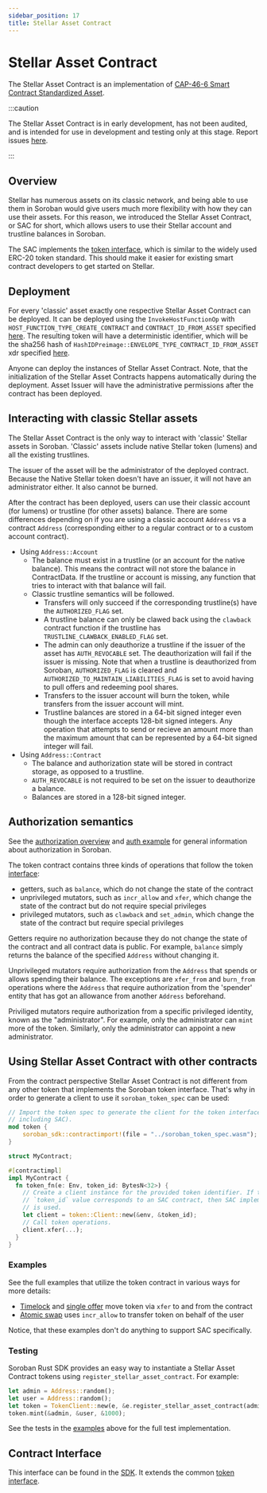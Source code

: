 ```yaml
---
sidebar_position: 17
title: Stellar Asset Contract
---
```


# Stellar Asset Contract

The Stellar Asset Contract is an implementation of [CAP-46-6 Smart Contract
Standardized Asset].

[CAP-46-6 Smart Contract Standardized Asset]:
https://stellar.org/protocol/cap-46-06

:::caution

The Stellar Asset Contract is in early development, has not been audited, and is
intended for use in development and testing only at this stage. Report issues
[here](https://github.com/stellar/rs-soroban-env/issues/new/choose).

:::

## Overview

Stellar has numerous assets on its classic network, and being able to use them
in Soroban would give users much more flexibility with how they can use their
assets. For this reason, we introduced the Stellar Asset Contract, or SAC for
short, which allows users to use their Stellar account and trustline balances in
Soroban.

The SAC implements the [token interface](tokens.mdx), which is similar to the
widely used ERC-20 token standard. This should make it easier for existing
smart contract developers to get started on Stellar.

## Deployment

For every 'classic' asset exactly one respective Stellar Asset Contract can be
deployed. It can be deployed using the `InvokeHostFunctionOp` with
`HOST_FUNCTION_TYPE_CREATE_CONTRACT` and `CONTRACT_ID_FROM_ASSET` specified
[here](./invoking-contracts-with-transactions). The resulting token will have a
deterministic identifier, which will be the sha256 hash of
`HashIDPreimage::ENVELOPE_TYPE_CONTRACT_ID_FROM_ASSET` xdr specified [here][contract_id].

Anyone can deploy the instances of Stellar Asset Contract. Note, that the
initialization of the Stellar Asset Contracts happens automatically during the
deployment. Asset Issuer will have the administrative permissions after the
contract has been deployed.

[contract_id]: https://github.com/stellar/stellar-xdr/blob/dc23adf60e095a6ce626b2b09128e58a5eae0cd0/Stellar-transaction.x#L661

## Interacting with classic Stellar assets

The Stellar Asset Contract is the only way to interact with 'classic' Stellar
assets in Soroban. 'Classic' assets include native Stellar token (lumens) and
all the existing trustlines.

The issuer of the asset will be the administrator
of the deployed contract. Because the Native Stellar token doesn't have an
issuer, it will not have an administrator either. It also cannot be burned.

After the contract has been deployed, users can use their classic account (for
lumens) or trustline (for other assets) balance. There are some differences
depending on if you are using a classic account `Address` vs a contract 
`Address` (corresponding either to a regular contract or to a custom account
contract).

- Using `Address::Account`
  - The balance must exist in a trustline (or an account for the native
    balance). This means the contract will not store the balance in
    ContractData. If the trustline or account is missing, any function that
    tries to interact with that balance will fail.
  - Classic trustline semantics will be followed.
    - Transfers will only succeed if the corresponding trustline(s) have the
      `AUTHORIZED_FLAG` set.
    - A trustline balance can only be clawed back using the `clawback` contract
      function if the trustline has `TRUSTLINE_CLAWBACK_ENABLED_FLAG` set.
    - The admin can only deauthorize a trustline if the issuer of the asset has
      `AUTH_REVOCABLE` set. The deauthorization will fail if the issuer is
      missing. Note that when a trustline is deauthorized from Soroban,
      `AUTHORIZED_FLAG` is cleared and
      `AUTHORIZED_TO_MAINTAIN_LIABILITIES_FLAG` is set to avoid having to pull
      offers and redeeming pool shares.
    - Transfers to the issuer account will burn the token, while transfers from
      the issuer account will mint.
    - Trustline balances are stored in a 64-bit signed integer even though the
      interface accepts 128-bit signed integers. Any operation that attempts to
      send or recieve an amount more than the maximum amount that can be
      represented by a 64-bit signed integer will fail.
- Using `Address::Contract`
  - The balance and authorization state will be stored in contract storage, as
    opposed to a trustline.
  - `AUTH_REVOCABLE` is not required to be set on the issuer to deauthorize a
    balance.
  - Balances are stored in a 128-bit signed integer.

## Authorization semantics

See the [authorization overview](../learn/authorization.mdx) and
[auth example](./auth.mdx) for general information about authorization in
Soroban.

The token contract contains three kinds of operations that follow the token
[interface](tokens.mdx#code):

- getters, such as `balance`, which do not change the state of the contract
- unprivileged mutators, such as `incr_allow` and `xfer`, which change the state
  of the contract but do not require special privileges
- privileged mutators, such as `clawback` and `set_admin`, which change the
  state of the contract but require special privileges

Getters require no authorization because they do not change the state of the
contract and all contract data is public. For example, `balance` simply returns
the balance of the specified `Address` without changing it.

Unprivileged mutators require authorization from the `Address` that spends or 
allows spending their balance. The exceptions are `xfer_from` and `burn_from`
operations where the `Address` that require authorization from the 'spender'
entity that has got an allowance from another `Address` beforehand.

Priviliged mutators require authorization from a specific privileged identity,
known as the "administrator". For example, only the administrator can `mint`
more of the token. Similarly, only the administrator can appoint a new
administrator.

## Using Stellar Asset Contract with other contracts

From the contract perspective Stellar Asset Contract is not different from any
other token that implements the Soroban token interface. That's why in order
to generate a client to use it `soroban_token_spec` can be used:

```rust
// Import the token spec to generate the client for the token interface (
// including SAC).
mod token {
    soroban_sdk::contractimport!(file = "../soroban_token_spec.wasm");
}

struct MyContract;

#[contractimpl]
impl MyContract {
  fn token_fn(e: Env, token_id: BytesN<32>) {
    // Create a client instance for the provided token identifier. If the 
    // `token_id` value corresponds to an SAC contract, then SAC implementation
    // is used.
    let client = token::Client::new(&env, &token_id);
    // Call token operations.
    client.xfer(...);
  }
}
```

### Examples

See the full examples that utilize the token contract in various ways for more 
details:
- [Timelock](timelock.mdx) and [single offer](single-offer-sale.mdx) move token
  via `xfer` to and from the contract
- [Atomic swap](atomic-swap.mdx) uses `incr_allow` to transfer token on behalf
  of the user

Notice, that these examples don't do anything to support SAC specifically.

### Testing

Soroban Rust SDK provides an easy way to instantiate a Stellar Asset Contract 
tokens using `register_stellar_asset_contract`. For example:

```rust
let admin = Address::random();
let user = Address::random();
let token = TokenClient::new(e, &e.register_stellar_asset_contract(admin.clone()));
token.mint(&admin, &user, &1000);
```

See the tests in the [examples](#examples) above for the full test
implementation.

## Contract Interface

This interface can be found in the [SDK]. It extends the common 
[token interface](tokens.mdx).

[SDK]: https://github.com/stellar/rs-soroban-sdk/blob/main/soroban-token-spec/src/lib.rs
